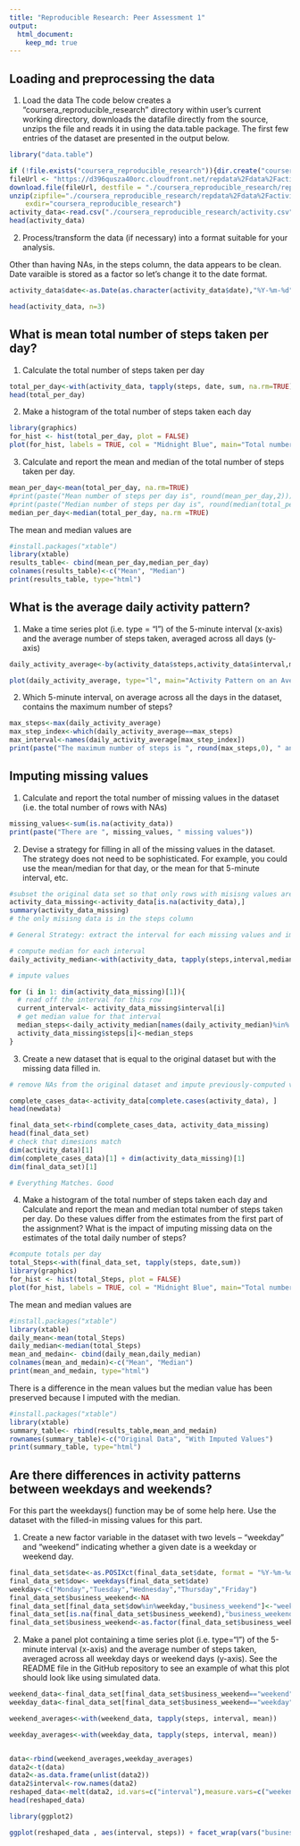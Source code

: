 ```yaml
---
title: "Reproducible Research: Peer Assessment 1"
output: 
  html_document:
    keep_md: true
---
```


## Loading and preprocessing the data

1. Load the data
The code below creates a "coursera_reproducible_research" directory within user's current working directory, downloads the datafile directly from the source, unzips the file and reads it in using the data.table package. The first few entries of the dataset are presented in the output below.

```r
library("data.table")

if (!file.exists("coursera_reproducible_research")){dir.create("coursera_reproducible_research")}
fileUrl <- "https://d396qusza40orc.cloudfront.net/repdata%2Fdata%2Factivity.zip"
download.file(fileUrl, destfile = "./coursera_reproducible_research/repdata%2Fdata%2Factivity.zip", method = "curl")
unzip(zipfile="./coursera_reproducible_research/repdata%2Fdata%2Factivity.zip",
    exdir="coursera_reproducible_research")
activity_data<-read.csv("./coursera_reproducible_research/activity.csv", header=TRUE)
head(activity_data)
```

2. Process/transform the data (if necessary) into a format suitable for your analysis.

Other than having NAs, in the steps column, the data appears to be clean. Date varaible is stored as a factor so let's change it to the date format.

```r
activity_data$date<-as.Date(as.character(activity_data$date),"%Y-%m-%d")

head(activity_data, n=3)
```
## What is mean total number of steps taken per day?

1. Calculate the total number of steps taken per day
```r
total_per_day<-with(activity_data, tapply(steps, date, sum, na.rm=TRUE))
head(total_per_day)
```

2. Make a histogram of the total number of steps taken each day

```r
library(graphics)
for_hist <- hist(total_per_day, plot = FALSE)
plot(for_hist, labels = TRUE, col = "Midnight Blue", main="Total number of Steps per day", xlab="Number of steps taken")
```

3. Calculate and report the mean and median of the total number of steps taken per day.

```r
mean_per_day<-mean(total_per_day, na.rm=TRUE)
#print(paste("Mean number of steps per day is", round(mean_per_day,2)))
#print(paste("Median number of steps per day is", round(median(total_per_day),2)))
median_per_day<-median(total_per_day, na.rm =TRUE)
```
The mean and median values are
```r
#install.packages("xtable")
library(xtable)
results_table<- cbind(mean_per_day,median_per_day)
colnames(results_table)<-c("Mean", "Median")
print(results_table, type="html")
```

## What is the average daily activity pattern?

1. Make a time series plot (i.e. type = "l") of the 5-minute interval (x-axis) and the average number of steps taken, averaged across all days (y-axis)

```r
daily_activity_average<-by(activity_data$steps,activity_data$interval,mean, na.rm=TRUE)

plot(daily_activity_average, type="l", main="Activity Pattern on an Average Day", xlab="5-minute Intervals starting at 0:00 and ending at 23:55", ylab="Number of Steps on a Typical Day")
```

2. Which 5-minute interval, on average across all the days in the dataset, contains the maximum number of steps?

```r
max_steps<-max(daily_activity_average)
max_step_index<-which(daily_activity_average==max_steps)
max_interval<-names(daily_activity_average[max_step_index])
print(paste("The maximum number of steps is ", round(max_steps,0), " and occurs in the interval ", max_interval ))
```


## Imputing missing values

1. Calculate and report the total number of missing values in the dataset (i.e. the total number of rows with NAs)

```r
missing_values<-sum(is.na(activity_data))
print(paste("There are ", missing_values, " missing values"))
```

2. Devise a strategy for filling in all of the missing values in the dataset. The strategy does not need to be sophisticated. For example, you could use the mean/median for that day, or the mean for that 5-minute interval, etc.

```r
#subset the original data set so that only rows with misisng values are in the new dataset
activity_data_missing<-activity_data[is.na(activity_data),]
summary(activity_data_missing)
# the only misisng data is in the steps column

# General Strategy: extract the interval for each missing values and impute median for that interval

# compute median for each interval
daily_activity_median<-with(activity_data, tapply(steps,interval,median, na.rm=TRUE))

# impute values

for (i in 1: dim(activity_data_missing)[1]){
  # read off the interval for this row
  current_interval<- activity_data_missing$interval[i]
  # get median value for that interval
  median_steps<-daily_activity_median[names(daily_activity_median)%in%     as.character(current_interval) ]
  activity_data_missing$steps[i]<-median_steps
}
```


3. Create a new dataset that is equal to the original dataset but with the missing data filled in.
```r
# remove NAs from the original dataset and impute previously-computed values back in

complete_cases_data<-activity_data[complete.cases(activity_data), ]
head(newdata)

final_data_set<-rbind(complete_cases_data, activity_data_missing)
head(final_data_set)
# check that dimesions match
dim(activity_data)[1]
dim(complete_cases_data)[1] + dim(activity_data_missing)[1]
dim(final_data_set)[1]

# Everything Matches. Good
```

4. Make a histogram of the total number of steps taken each day and Calculate and report the mean and median total number of steps taken per day. Do these values differ from the estimates from the first part of the assignment? What is the impact of imputing missing data on the estimates of the total daily number of steps?

```r
#compute totals per day
total_Steps<-with(final_data_set, tapply(steps, date,sum))
library(graphics)
for_hist <- hist(total_Steps, plot = FALSE)
plot(for_hist, labels = TRUE, col = "Midnight Blue", main="Total number of Steps per day: Modified Data", xlab="Number of steps taken")
```
The mean and median values are
```r
#install.packages("xtable")
library(xtable)
daily_mean<-mean(total_Steps)
daily_median<-median(total_Steps)
mean_and_medain<- cbind(daily_mean,daily_median)
colnames(mean_and_medain)<-c("Mean", "Median")
print(mean_and_medain, type="html")
```

There is a difference in the mean values but the median value has been preserved because I imputed with the median. 
```r
#install.packages("xtable")
library(xtable)
summary_table<- rbind(results_table,mean_and_medain)
rownames(summary_table)<-c("Original Data", "With Imputed Values")
print(summary_table, type="html")
```
## Are there differences in activity patterns between weekdays and weekends?
For this part the weekdays() function may be of some help here. Use the dataset with the filled-in missing values for this part.

1. Create a new factor variable in the dataset with two levels – “weekday” and “weekend” indicating whether a given date is a weekday or weekend day.
```r
final_data_set$date<-as.POSIXct(final_data_set$date, format = "%Y-%m-%d")
final_data_set$dow<- weekdays(final_data_set$date)
weekday<-c("Monday","Tuesday","Wednesday","Thursday","Friday")
final_data_set$business_weekend<-NA
final_data_set[final_data_set$dow%in%weekday,"business_weekend"]<-"weekday"
final_data_set[is.na(final_data_set$business_weekend),"business_weekend"]<-"weekend"
final_data_set$business_weekend<-as.factor(final_data_set$business_weekend)
```
2. Make a panel plot containing a time series plot (i.e. type="l") of the 5-minute interval (x-axis) and the average number of steps taken, averaged across all weekday days or weekend days (y-axis). See the README file in the GitHub repository to see an example of what this plot should look like using simulated data.
```r
weekend_data<-final_data_set[final_data_set$business_weekend=="weekend",]
weekday_data<-final_data_set[final_data_set$business_weekend=="weekday",]

weekend_averages<-with(weekend_data, tapply(steps, interval, mean))

weekday_averages<-with(weekday_data, tapply(steps, interval, mean))


data<-rbind(weekend_averages,weekday_averages)
data2<-t(data)
data2<-as.data.frame(unlist(data2))
data2$interval<-row.names(data2)
reshaped_data<-melt(data2, id.vars=c("interval"),measure.vars=c("weekend_averages", "weekday_averages"), variable.name="business_weekend",value.name="steps")
head(reshaped_data)

library(ggplot2)

ggplot(reshaped_data , aes(interval, steps)) + facet_wrap(vars("business_weekend"))+geom_line() + labs(title = "Average Daily Steps by Weekend/Weekday", x = "Interval", y = "Number of Steps") 
```


